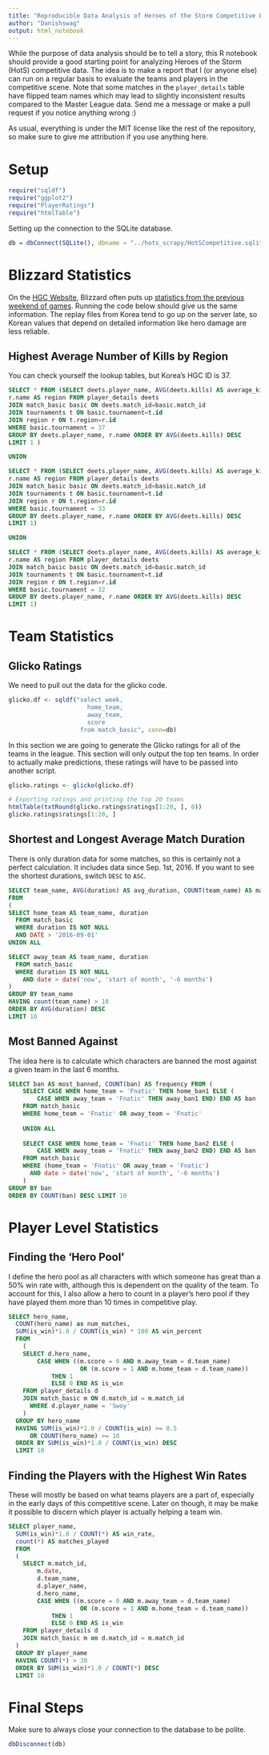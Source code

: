 ```yaml
---
title: "Reproducible Data Analysis of Heroes of the Storm Competitive Data"
author: "Danishswag"
output: html_notebook
---
```


While the purpose of data analysis should be to tell a story, this R notebook
should provide a good starting point for analyzing Heroes of the Storm (HotS)
competitive data. The idea is to make a report that I (or anyone else)
can run on a regular basis to evaluate the teams and players in the competitive
scene. Note that some matches in the `player_details` table have flipped team
names which may lead to slightly inconsistent results compared to the
Master League data. Send me a message or make a pull request if you notice
anything wrong :)

As usual, everything is under the MIT license like the rest of the repository,
so make sure to give me attribution if you use anything here.

# Setup
```r
require("sqldf")
require("ggplot2")
require("PlayerRatings")
require("htmlTable")
```

Setting up the connection to the SQLite database.

```r
db = dbConnect(SQLite(), dbname = "../hots_scrapy/HotSCompetitive.sqlite")
```


# Blizzard Statistics

On the [HGC Website](http://us.heroesofthestorm.com/esports/en/), Blizzard
often puts up [statistics from the previous weekend of games](http://us.heroesofthestorm.com/esports/en/news/20529704/stats-snapshot:-week-3).
Running the code below should give us the same information. The replay files
from Korea tend to go up on the server late, so Korean values that depend on
detailed information like hero damage are less reliable.

## Highest Average Number of Kills by Region

You can check yourself the lookup tables, but Korea's HGC ID is 37.

```sql
SELECT * FROM (SELECT deets.player_name, AVG(deets.kills) AS average_kills, 
r.name AS region FROM player_details deets
JOIN match_basic basic ON deets.match_id=basic.match_id
JOIN tournaments t ON basic.tournament=t.id
JOIN region r ON t.region=r.id
WHERE basic.tournament = 37
GROUP BY deets.player_name, r.name ORDER BY AVG(deets.kills) DESC
LIMIT 1 )

UNION

SELECT * FROM (SELECT deets.player_name, AVG(deets.kills) AS average_kills,
r.name AS region FROM player_details deets
JOIN match_basic basic ON deets.match_id=basic.match_id
JOIN tournaments t ON basic.tournament=t.id
JOIN region r ON t.region=r.id
WHERE basic.tournament = 33
GROUP BY deets.player_name, r.name ORDER BY AVG(deets.kills) DESC
LIMIT 1)

UNION

SELECT * FROM (SELECT deets.player_name, AVG(deets.kills) AS average_kills,
r.name AS region FROM player_details deets
JOIN match_basic basic ON deets.match_id=basic.match_id
JOIN tournaments t ON basic.tournament=t.id
JOIN region r ON t.region=r.id
WHERE basic.tournament = 32
GROUP BY deets.player_name, r.name ORDER BY AVG(deets.kills) DESC
LIMIT 1)
```

# Team Statistics
## Glicko Ratings

We need to pull out the data for the glicko code.
```r
glicko.df <- sqldf("select week,
                      home_team,
                      away_team,
                      score 
                    from match_basic", conn=db)
```

In this section we are going to generate the Glicko ratings for all of the
teams in the league. This section will only output the top ten teams. In
order to actually make predictions, these ratings will have to be passed into
another script.

```r
glicko.ratings <- glicko(glicko.df)

# Exporting ratings and printing the top 20 teams
htmlTable(txtRound(glicko.ratings$ratings[1:20, ], 0))
glicko.ratings$ratings[1:20, ]
```

## Shortest and Longest Average Match Duration
There is only duration data for some matches, so this is certainly not a
perfect calculation. It includes data since Sep. 1st, 2016. If you want
to see the shortest durations, switch `DESC` to `ASC`.

```sql
SELECT team_name, AVG(duration) AS avg_duration, COUNT(team_name) AS matches
FROM
(
SELECT home_team AS team_name, duration
  FROM match_basic
  WHERE duration IS NOT NULL
  AND DATE > '2016-09-01'
UNION ALL

SELECT away_team AS team_name, duration
  FROM match_basic
  WHERE duration IS NOT NULL
    AND date > date('now', 'start of month', '-6 months')
)
GROUP BY team_name
HAVING count(team_name) > 10
ORDER BY AVG(duration) DESC
LIMIT 10
```

## Most Banned Against
The idea here is to calculate which characters are banned the most
against a given team in the last 6 months.

```sql
SELECT ban AS most_banned, COUNT(ban) AS frequency FROM (
    SELECT CASE WHEN home_team = 'Fnatic' THEN home_ban1 ELSE (
        CASE WHEN away_team = 'Fnatic' THEN away_ban1 END) END AS ban
    FROM match_basic
    WHERE home_team = 'Fnatic' OR away_team = 'Fnatic'
    
    UNION ALL
    
    SELECT CASE WHEN home_team = 'Fnatic' THEN home_ban2 ELSE (
        CASE WHEN away_team = 'Fnatic' THEN away_ban2 END) END AS ban
    FROM match_basic
    WHERE (home_team = 'Fnatic' OR away_team = 'Fnatic')
      AND date > date('now', 'start of month', '-6 months')
    )
GROUP BY ban
ORDER BY COUNT(ban) DESC LIMIT 10
```

# Player Level Statistics
## Finding the 'Hero Pool'
I define the hero pool as all characters with which someone has great than a
50% win rate with, although this is dependent on the quality of the team. To
account for this, I also allow a hero to count in a player's hero pool if
they have played them more than 10 times in competitive play.
```sql
SELECT hero_name,
  COUNT(hero_name) as num_matches,
  SUM(is_win)*1.0 / COUNT(is_win) * 100 AS win_percent
  FROM
    (
    SELECT d.hero_name,
        CASE WHEN ((m.score = 0 AND m.away_team = d.team_name)
                    OR (m.score = 1 AND m.home_team = d.team_name))
            THEN 1
            ELSE 0 END AS is_win
    FROM player_details d
    JOIN match_basic m ON d.match_id = m.match_id
	  WHERE d.player_name = 'Swoy'
    )
  GROUP BY hero_name
  HAVING SUM(is_win)*1.0 / COUNT(is_win) >= 0.5
      OR COUNT(hero_name) >= 10
  ORDER BY SUM(is_win)*1.0 / COUNT(is_win) DESC
  LIMIT 10
```

## Finding the Players with the Highest Win Rates
These will mostly be based on what teams players are a part of, especially
in the early days of this competitive scene. Later on though, it may be
make it possible to discern which player is actually helping a team win.
```sql
SELECT player_name,
  SUM(is_win)*1.0 / COUNT(*) AS win_rate,
  count(*) AS matches_played
  FROM
  (
    SELECT m.match_id,
        m.date,
        d.team_name,
        d.player_name,
        d.hero_name,
        CASE WHEN ((m.score = 0 AND m.away_team = d.team_name)
                    OR (m.score = 1 AND m.home_team = d.team_name))
            THEN 1
            ELSE 0 END AS is_win
    FROM player_details d
    JOIN match_basic m on d.match_id = m.match_id
  )
  GROUP BY player_name
  HAVING COUNT(*) > 30
  ORDER BY SUM(is_win)*1.0 / COUNT(*) DESC
  LIMIT 10
```

# Final Steps
Make sure to always close your connection to the database to be polite.
```r
dbDisconnect(db)
```
